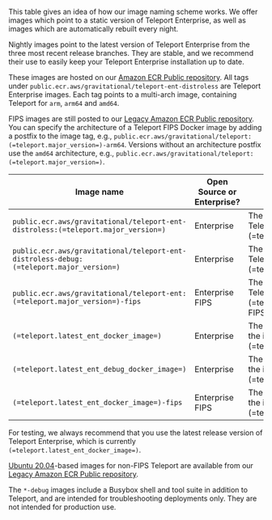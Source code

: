 This table gives an idea of how our image naming scheme works. We offer images which point to a static version of Teleport Enterprise, as well as images which are
automatically rebuilt every night. 

Nightly images point to the latest version of Teleport Enterprise from the three most recent release branches.
They are stable, and we recommend their use to easily keep your Teleport Enterprise installation up to date.

These images are hosted on our [Amazon ECR Public repository](https://gallery.ecr.aws/gravitational/teleport-ent-distroless). All tags under `public.ecr.aws/gravitational/teleport-ent-distroless` are Teleport Enterprise images. Each tag points to a multi-arch image, containing Teleport for `arm`, `arm64` and `amd64`.

FIPS images are still posted to our [Legacy Amazon ECR Public repository](https://gallery.ecr.aws/gravitational/teleport-ent).
You can specify the architecture of a Teleport FIPS Docker image by adding a postfix to the image tag, e.g., `public.ecr.aws/gravitational/teleport:(=teleport.major_version=)-arm64`. Versions without an architecture postfix use the `amd64` architecture, e.g., `public.ecr.aws/gravitational/teleport:(=teleport.major_version=)`. 

| Image name | Open Source or Enterprise? | Teleport version | Image automatically updated? | Includes troubleshooting tools | Image base |
| - | - | - | - | - | - |
| `public.ecr.aws/gravitational/teleport-ent-distroless:(=teleport.major_version=)` | Enterprise | The latest version of Teleport Enterprise (=teleport.major_version=) | Yes | No | [Distroless Debian 11](https://github.com/GoogleContainerTools/distroless) |
| `public.ecr.aws/gravitational/teleport-ent-distroless-debug:(=teleport.major_version=)` | Enterprise | The latest version of Teleport Enterprise (=teleport.major_version=) | Yes | Yes | [Distroless Debian 11](https://github.com/GoogleContainerTools/distroless) |
| `public.ecr.aws/gravitational/teleport-ent:(=teleport.major_version=)-fips` | Enterprise FIPS | The latest version of Teleport Enterprise (=teleport.major_version=) FIPS | Yes | Yes | [Ubuntu 20.04](https://hub.docker.com/\_/ubuntu) |
| `(=teleport.latest_ent_docker_image=)` | Enterprise | The version specified in the image's tag (i.e. (=teleport.version=)) | No | No | [Distroless Debian 11](https://github.com/GoogleContainerTools/distroless) |
| `(=teleport.latest_ent_debug_docker_image=)` | Enterprise | The version specified in the image's tag (i.e. (=teleport.version=)) | No | Yes | [Distroless Debian 11](https://github.com/GoogleContainerTools/distroless) |
| `(=teleport.latest_ent_docker_image=)-fips` | Enterprise FIPS | The version specified in the image's tag (i.e. (=teleport.version=)) | No | Yes | [Ubuntu 20.04](https://hub.docker.com/\_/ubuntu) |

For testing, we always recommend that you use the latest release version of Teleport Enterprise, which is currently `(=teleport.latest_ent_docker_image=)`.

[Ubuntu 20.04](https://hub.docker.com/\_/ubuntu)-based images for non-FIPS 
Teleport are available from our [Legacy Amazon ECR Public repository](https://gallery.ecr.aws/gravitational/teleport-ent).

The `*-debug` images include a Busybox shell and tool suite in addition to Teleport, and are intended for troubleshooting deployments only. They are not intended for production use.

